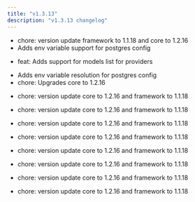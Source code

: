 ```yaml
---
title: "v1.3.13"
description: "v1.3.13 changelog"
---
```

<Update label="Bifrost(HTTP)" description="v1.3.13">

- chore: version update framework to 1.1.18 and core to 1.2.16
- Adds env variable support for postgres config

</Update>
<Update label="Core" description="v1.3.13">

- feat: Adds support for models list for providers

</Update>
<Update label="Framework" description="v1.3.13">

- Adds env variable resolution for postgres config
- chore: Upgrades core to 1.2.16

</Update>
<Update label="governance" description="v1.3.13">

- chore: version update core to 1.2.16 and framework to 1.1.18

</Update>
<Update label="jsonparser" description="v1.3.13">

- chore: version update core to 1.2.16 and framework to 1.1.18

</Update>
<Update label="logging" description="v1.3.13">

- chore: version update core to 1.2.16 and framework to 1.1.18

</Update>
<Update label="maxim" description="v1.3.13">

- chore: version update core to 1.2.16 and framework to 1.1.18

</Update>
<Update label="mocker" description="v1.3.13">

- chore: version update core to 1.2.16 and framework to 1.1.18

</Update>
<Update label="otel" description="v1.3.13">

- chore: version update core to 1.2.16 and framework to 1.1.18

</Update>
<Update label="semanticcache" description="v1.3.13">

- chore: version update core to 1.2.16 and framework to 1.1.18

</Update>
<Update label="telemetry" description="v1.3.13">

- chore: version update core to 1.2.16 and framework to 1.1.18

</Update>
